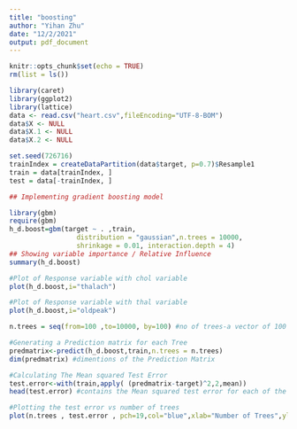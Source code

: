 ---
title: "boosting"
author: "Yihan Zhu"
date: "12/2/2021"
output: pdf_document
---

```{r setup, include=FALSE}
knitr::opts_chunk$set(echo = TRUE)
rm(list = ls())
```

```{r}
library(caret)
library(ggplot2)
library(lattice)
data <- read.csv("heart.csv",fileEncoding="UTF-8-BOM")
data$X <- NULL
data$X.1 <- NULL
data$X.2 <- NULL

set.seed(726716)
trainIndex = createDataPartition(data$target, p=0.7)$Resample1
train = data[trainIndex, ]
test = data[-trainIndex, ]
```

```{r}
## Implementing gradient boosting model

library(gbm)
require(gbm)
h_d.boost=gbm(target ~ . ,train,
                 distribution = "gaussian",n.trees = 10000,
                 shrinkage = 0.01, interaction.depth = 4)
## Showing variable importance / Relative Influence
summary(h_d.boost)

#Plot of Response variable with chol variable
plot(h_d.boost,i="thalach") 

#Plot of Response variable with thal variable
plot(h_d.boost,i="oldpeak")

n.trees = seq(from=100 ,to=10000, by=100) #no of trees-a vector of 100 values 
```

```{r}
#Generating a Prediction matrix for each Tree
predmatrix<-predict(h_d.boost,train,n.trees = n.trees)
dim(predmatrix) #dimentions of the Prediction Matrix

#Calculating The Mean squared Test Error
test.error<-with(train,apply( (predmatrix-target)^2,2,mean))
head(test.error) #contains the Mean squared test error for each of the 100 trees averaged

#Plotting the test error vs number of trees
plot(n.trees , test.error , pch=19,col="blue",xlab="Number of Trees",ylab="Test Error", main = "Perfomance of Boosting on Test Set")

```

